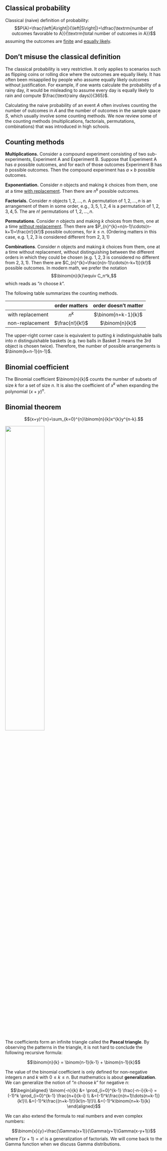 ## Classical probability

::: {#def-classical}
Classical (naive) definition of probability:
$$P(A)=\frac{\left|A\right|}{\left|S\right|}=\dfrac{\textrm{number of outcomes favorable to A}}{\textrm{total number of outcomes in A}}$$
assuming the outcomes are [finite]{.underline} and [equally
likely]{.underline}.
:::

::: callout-note
## Don't misuse the classical definition

The classical probability is very restrictive. It only applies to
scenarios such as flipping coins or rolling dice where the outcomes are
equally likely. It has often been misapplied by people who assume
equally likely outcomes without justification. For example, if one wants
calculate the probability of a rainy day, it would be misleading to
assume every day is equally likely to rain and compute
$\frac{\text{rainy days}}{365}$.
:::

Calculating the naive probability of an event $A$ often involves
counting the number of outcomes in $A$ and the number of outcomes in the
sample space $S$, which usually involve some counting methods. We now
review some of the counting methods (multiplications, factorials,
permutations, combinations) that was introduced in high schools.

## Counting methods {.unnumbered}

**Multiplications.** Consider a compound experiment consisting of two
sub-experiments, Experiment A and Experiment B. Suppose that Experiment
A has $a$ possible outcomes, and for each of those outcomes Experiment B
has $b$ possible outcomes. Then the compound experiment has $a\times b$
possible outcomes.

**Exponentiation.** Consider $n$ objects and making $k$ choices from
them, one at a time [with replacement]{.underline}. Then there are
$n^{k}$ possible outcomes.

**Factorials.** Consider $n$ objects $1,2,\dots,n$. A permutation of
$1,2,\dots,n$ is an arrangement of them in some order, e.g., $3,5,1,2,4$
is a permutation of $1,2,3,4,5$. The are $n!$ permutations of
$1,2,\dots,n$.

**Permutations**. Consider $n$ objects and making $k$ choices from them,
one at a time [without replacement]{.underline}. Then there are
$P_{n}^{k}=n(n-1)\cdots(n-k+1)=\frac{n!}{k!}$ possible outcomes, for $k\leq n$.
(Ordering matters in this case, e.g. $1,2,3$ is considered different
from $2,3,1$)

**Combinations**. Consider $n$ objects and making $k$ choices from them,
one at a time without replacement, without distinguishing between the
different orders in which they could be chosen (e.g. $1,2,3$ is
considered no different from $2,3,1$). Then there are
$C_{n}^{k}=\frac{n(n-1)\cdots(n-k+1)}{k!}$ possible outcomes. In modern
math, we prefer the notation $$\binom{n}{k}\equiv C_n^k,$$ which reads as "$n$
choose $k$".

The following table summarizes the counting methods.

|                  | order matters | order doesn't matter |
|------------------|:-------------:|:--------------------:|
| with replacement |    $n^{k}$    |   $\binom{n+k-1}{k}$    |
| non-replacement  |  $\frac{n!}{k!}$  |     $\binom{n}{k}$      |

The upper-right corner case is equivalent to putting $k$
indistinguishable balls into $n$ distinguishable baskets (e.g. two balls
in Basket 3 means the 3rd object is chosen twice). Therefore, the number
of possible arrangements is $\binom{k+n-1}{n-1}$.

## Binomial coefficient {.unnumbered}

The Binomial coefficient $\binom{n}{k}$ counts the number of subsets of
size $k$ for a set of size $n$. It is also the coefficient of $x^k$ when
expanding the polynomial $(x+y)^n$.

::: {#thm-binom}
## Binomial theorem

$$(x+y)^{n}=\sum_{k=0}^{n}\binom{n}{k}x^{k}y^{n-k}.$$
:::

![](img/pascal.jpg){width="50%" fig-align="center"}

The coefficients form an infinite triangle called the **Pascal
triangle**. By observing the patterns in the triangle, it is not hard to
conclude the following recursive formula:

$$\binom{n}{k} = \binom{n-1}{k-1} + \binom{n-1}{k}$$

The value of the binomial coefficient is only defined for non-negative
integers $n$ and $k$ with $0 \leq k \leq n$. But mathematics is about
**generalization**. We can generalize the notion of "$n$ choose $k$" for
negative $n$: $$\begin{aligned}
\binom{-n}{k} &= \prod_{i=0}^{k-1} \frac{-n-i}{k-i}
=(-1)^k \prod_{i=0}^{k-1} \frac{n+i}{k-i} \\
&=(-1)^k\frac{n(n+1)\dots(n+k-1)}{k!}\\
&=(-1)^k\frac{(n+k-1)!}{k!(n-1)!}\\
&=(-1)^k\binom{n+k-1}{k}
\end{aligned}$$

We can also extend the formula to real numbers and even complex numbers:

$$\binom{x}{y}=\frac{\Gamma(x+1)}{\Gamma(y+1)\Gamma(x-y+1)}$$where
$\Gamma(x+1)=x!$ is a generalization of factorials. We will come back to
the Gamma function when we discuss Gamma distributions.

